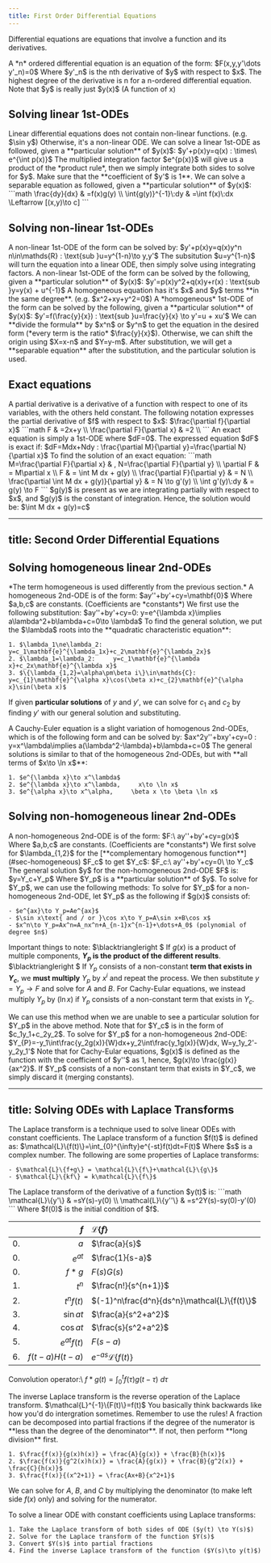 ```yaml
---
title: First Order Differential Equations
---
```

Differential equations are equations that involve a function and its derivatives.

<Block variant="primary" title="Order of differential equations">
A *n* ordered differential equation is an equation of the form:
$F(x,y,y'\dots y'_n)=0$
Where $y'_n$ is the nth derivative of $y$ with respect to $x$. The highest degree of the derivative is n for a n-ordered differential equation. Note that $y$ is really just $y(x)$ (A function of x)
</Block>



## Solving linear 1st-ODEs


<Block variant="primary" title="Linear differential equations">
Linear differential equations does not contain non-linear functions. (e.g. $\sin y$) Otherwise, it's a non-linear ODE.
</Block>



<Block variant="secondary" title="Solving by integrating factors">
We can solve a linear 1st-ODE as followed, given a **particular solution** of $y(x)$:
$y'+p(x)y=q(x)     :     \times\ e^{\int p(x)}$
The multiplied integration factor $e^{p(x)}$ will give us a product of the *product rule*, then we simply integrate both sides to solve for $y$. Make sure that the **coefficient of $y'$ is 1**.
</Block>



<Block variant="secondary" title="g(y)}^{-1}dy       & =f(x)dx                                \\">
We can solve a separable equation as followed, given a **particular solution** of $y(x)$:
```math
\frac{dy}{dx}       & =f(x)g(y)                              \\
\int{g(y)}^{-1}\:dy & =\int f(x)\:dx \Leftarrow [(x,y)\to c]
```
</Block>



## Solving non-linear 1st-ODEs


<Block variant="primary" title="Bernoulli's equation">
A non-linear 1st-ODE of the form can be solved by:
$y'+p(x)y=q(x)y^n     n\in\mathds{R}     :      \text{sub }u=y^{1-n}\to y,y'$
The subsitution $u=y^{1-n}$ will turn the equation into a linear ODE, then simply solve using integrating factors.
</Block>


<Block variant="primary" title="Riccati's equation">
A non-linear 1st-ODE of the form can be solved by the following, given a **particular solution** of $y(x)$:
$y'=p(x)y^2+q(x)y+r(x)     :      \text{sub }y=y(x) + u^{-1}$
</Block>




<Block variant="primary" title="Homogeneous equations">
A homogeneous equation has it's $x$ and $y$ terms **in the same degree**. (e.g. $x^2+xy+y^2=0$)
A *homogeneous* 1st-ODE of the form can be solved by the following, given a **particular solution** of $y(x)$:
$y'=f(\frac{y}{x})     :      \text{sub }u=\frac{y}{x} \to y'=u + xu'$
We can **divide the formula** by $x^n$ or $y^n$ to get the equation in the desired form (*every term is the ratio* $\frac{y}{x}$). Otherwise, we can shift the origin using $X=x-n$ and $Y=y-m$.
After substitution, we will get a **separable equation** after the substitution, and the particular solution is used.
</Block>



## Exact equations


<Block variant="knowledge" title="Partial derivatives">
A partial derivative is a derivative of a function with respect to one of its variables, with the others held constant. The following notation expresses the partial derivative of $f$ with respect to $x$:
$\frac{\partial f}{\partial x}$
<BlockSep />
```math
F                             & =2x+y \\
\frac{\partial F}{\partial x} & =2    \\
```
</Block>



<Block variant="primary" title="Exact equations">
An exact equation is simply a 1st-ODE where $dF=0$.
The expressed equation $dF$ is exact if:
$dF=Mdx+Ndy    :    \frac{\partial M}{\partial y}=\frac{\partial N}{\partial x}$
</Block>



<Block variant="secondary" title="Solving exact equations">
To find the solution of an exact equation:
```math
M=\frac{\partial F}{\partial x}              & ,     N=\frac{\partial F}{\partial y} \\
\partial F                                   & = M\partial x                          \\
F                                            & = \int M dx + g(y)                     \\
\frac{\partial F}{\partial y}                & = N                                    \\
\frac{\partial \int M dx + g(y)}{\partial y} & = N \to g'(y)                          \\
\int g'(y)\:dy                               & = g(y) \to F
```
$g(y)$ is present as we are integrating partially with respect to $x$, and $g(y)$ is the constant of integration.
Hence, the solution would be:
$\int M dx + g(y)=c$
</Block>


---
title: Second Order Differential Equations
---


## Solving homogeneous linear 2nd-ODEs





<Block variant="primary" title="Constant coefficient Homogeneous 2nd-ODEs">
*The term homogeneous is used differently from the previous section.*
A homogeneous 2nd-ODE is of the form:
$ay''+by'+cy=\mathbf{0}$
Where $a,b,c$ are constants. (Coefficients are *constants*)
<BlockSep />
We first use the following substitution:
$ay''+by'+cy=0:     y=e^{\lambda x}\implies a\lambda^2+b\lambda+c=0\to \lambda$
To find the general solution, we put the $\lambda$ roots into the **quadratic characteristic equation**:

    1. $\lambda_1\ne\lambda_2:     y=c_1\mathbf{e}^{\lambda_1x}+c_2\mathbf{e}^{\lambda_2x}$
    2. $\lambda_1=\lambda_2:     y=c_1\mathbf{e}^{\lambda x}+c_2x\mathbf{e}^{\lambda x}$
    3. $\{\lambda_{1,2}=\alpha\pm\beta i\}\in\mathds{C}:     y=c_{1}\mathbf{e}^{\alpha x}\cos(\beta x)+c_{2}\mathbf{e}^{\alpha x}\sin(\beta x)$
If given **particular solutions** of $y$ and $y'$, we can solve for $c_1$ and $c_2$ by finding $y'$ with our general solution and substituting.
</Block>



<Block variant="primary" title="Cauchy-Euler equations">
A Cauchy-Euler equation is a slight variation of homogenous 2nd-ODEs, which is of the following form and can be solved by:
$ax^2y''+bxy'+cy=0    :     y=x^\lambda\implies a(\lambda^2-\lambda)+b\lambda+c=0$
The general solutions is similar to that of the homogeneous 2nd-ODEs, but with **all terms of $x\to \ln x$**:

    1. $e^{\lambda x}\to x^\lambda$
    2. $e^{\lambda x}\to x^\lambda,     x\to \ln x$
    3. $e^{\alpha x}\to x^\alpha,     \beta x \to \beta \ln x$
</Block>



## Solving non-homogeneous linear 2nd-ODEs


<Block variant="primary" title="Constant coefficient Non-homogeneous 2nd-ODEs">
A non-homogeneous 2nd-ODE is of the form:
$F:\ ay''+by'+cy=g(x)$
Where $a,b,c$ are constants. (Coefficients are *constants*)
<BlockSep />
We first solve for $\lambda_{1,2}$ for the [**complementary homogenous function**](#sec-homogeneous) $F_c$ to get $Y_c$:
$F_c:\ ay''+by'+cy=0\ \to Y_c$
The general solution $y$ for the non-homogeneous 2nd-ODE $F$ is:
$y=Y_c+Y_p$
Where $Y_p$ is a **particular solution** of $y$. To solve for $Y_p$, we can use the following methods:
</Block>







<Block variant="secondary" title="Method of undetermined coefficients">
To solve for $Y_p$ for a non-homogeneous 2nd-ODE, let $Y_p$ as the following if $g(x)$ consists of:

    - $e^{ax}\to Y_p=Ae^{ax}$
    - $\sin x\text{ and / or }\cos x\to Y_p=A\sin x+B\cos x$
    - $x^n\to Y_p=Ax^n=A_nx^n+A_{n-1}x^{n-1}+\dots+A_0$ (polynomial of degree $n$)
Important things to note:
$\blacktriangleright $ If $g(x)$ is a product of multiple components, **$Y_p$ is the product of the different results**.
$\blacktriangleright $ If $Y_p$ consists of a non-constant **term that exists in $Y_c$**, we **must multiply** $Y_p$ by $x^i$ and repeat the process.
We then substitute $y=Y_p\to F$ and solve for $A$ and $B$.
<BlockSep />
For Cachy-Eular equations, we instead multiply $Y_p$ by $(\ln x)$ if $Y_p$ consists of a non-constant term that exists in $Y_c$.
</Block>





<Block variant="secondary" title="Variation of parameters">
We can use this method when we are unable to see a particular solution for $Y_p$ in the above method.
Note that for $Y_c$ is in the form of $c_1y_1+c_2y_2$.
To solve for $Y_p$ for a non-homogeneous 2nd-ODE:
$Y_{P}=-y_1\int\frac{y_2g(x)}{W}dx+y_2\int\frac{y_1g(x)}{W}dx,     W=y_1y_2'-y_2y_1'$
<BlockSep />
Note that for Cachy-Eular equations, $g(x)$ is defined as the function with the coefficient of $y''$ as 1, hence, $g(x)\to \frac{g(x)}{ax^2}$.
If $Y_p$ consists of a non-constant term that exists in $Y_c$, we simply discard it (merging constants).
</Block>


---
title: Solving ODEs with Laplace Transforms
---

<Block variant="primary" title="Laplace transform">
The Laplace transform is a technique used to solve linear ODEs with constant coefficients. The Laplace transform of a function $f(t)$ is defined as:
$\mathcal{L}\{f(t)\}=\int_{0}^{\infty}e^{-st}f(t)dt=F(t)$
Where $s$ is a complex number.
</Block>



<Block variant="secondary" title="Properties of Laplace transforms">
The following are some properties of Laplace transforms:

    - $\mathcal{L}\{f+g\} = \mathcal{L}\{f\}+\mathcal{L}\{g\}$
    - $\mathcal{L}\{kf\} = k\mathcal{L}\{f\}$
</Block>



<Block variant="secondary" title="Laplace transform of derivatives">
The Laplace transform of the derivative of a function $y(t)$ is:
```math
\mathcal{L}\{y'\}  & =sY(s)-y(0)          \\
\mathcal{L}\{y''\} & =s^2Y(s)-sy(0)-y'(0)
```
Where $f(0)$ is the initial condition of $f$.
</Block>





|  | $f$ | $\mathcal{L}\{f\}$ |
| :--- | ---: | :--- |
| 0. | $a$ | $\frac{a}{s}$ |
| 0. | $e^{at}$ | $\frac{1}{s-a}$ |
| 0. | $f*g$ | $F(s)G(s)$ |
| 1. | $t^n$ | $\frac{n!}{s^{n+1}}$ |
| 2. | $t^nf(t)$ | $(-1)^n\frac{d^n}{ds^n}\mathcal{L}\{f(t)\}$ |
| 3. | $\sin at$ | $\frac{a}{s^2+a^2}$ |
| 4. | $\cos at$ | $\frac{s}{s^2+a^2}$ |
| 5. | $e^{at}f(t)$ | $F(s-a)$ |
| 6. | $f(t-a)H(t-a)$ | $e^{-as}\mathcal{L}\{f(t)\}$ |


Convolution operator:\\
$f*g(t)=\int_0^tf(\tau)g(t-\tau)\:d\tau$


<Block variant="primary" title="Inverse Laplace transform">
The inverse Laplace transform is the reverse operation of the Laplace transform.
$\mathcal{L}^{-1}\{F(t)\}=f(t)$
You basically think backwards like how you'd do intergration sometimes. Remember to use the rules!
</Block>



<Block variant="knowledge" title="Partial fractions">
A fraction can be decomposed into partial fractions if the degree of the numerator is **less than the degree of the denominator**. If not, then perform **long division** first.

    1. $\frac{f(x)}{g(x)h(x)} = \frac{A}{g(x)} + \frac{B}{h(x)}$
    2. $\frac{f(x)}{g^2(x)h(x)} = \frac{A}{g(x)} + \frac{B}{g^2(x)} + \frac{C}{h(x)}$
    3. $\frac{f(x)}{(x^2+1)} = \frac{Ax+B}{x^2+1}$
We can solve for $A$, $B$, and $C$ by multiplying the denominator (to make left side $f(x)$ only) and solving for the numerator.
</Block>



<Block variant="primary" title="Solving ODEs with Laplace transforms">
To solve a linear ODE with constant coefficients using Laplace transforms:

    1. Take the Laplace transform of both sides of ODE ($y(t) \to Y(s)$)
    2. Solve for the Laplace transform of the function $Y(s)$
    3. Convert $Y(s)$ into partial fractions
    4. Find the inverse Laplace transform of the function ($Y(s)\to y(t)$)
</Block>